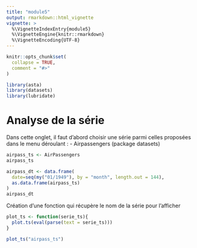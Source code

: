 ---
title: "module5"
output: rmarkdown::html_vignette
vignette: >
  %\VignetteIndexEntry{module5}
  %\VignetteEngine{knitr::rmarkdown}
  %\VignetteEncoding{UTF-8}
---

```{r, include = FALSE}
knitr::opts_chunk$set(
  collapse = TRUE,
  comment = "#>"
)
```

```{r setup}
library(asta)
library(datasets)
library(lubridate)
```

# Analyse de la série

Dans cette onglet, il faut d'abord choisir une série parmi celles proposées dans le menu déroulant : 
- Airpassengers (package datasets)


```{r}
airpass_ts <- AirPassengers
airpass_ts

airpass_dt <- data.frame(
  date=seq(my("01/1949"), by = "month", length.out = 144),
  as.data.frame(airpass_ts)
)
airpass_dt
```
Création d'une fonction qui récupère le nom de la série pour l'afficher

```{r}
plot_ts <- function(serie_ts){
  plot.ts(eval(parse(text = serie_ts)))
}

plot_ts("airpass_ts")


```



